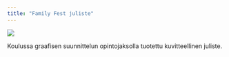 ```yaml
---
title: "Family Fest juliste"
---
```


![](/Oppimistehtava3Rissanen.png)

Koulussa graafisen suunnittelun opintojaksolla tuotettu kuvitteellinen juliste.